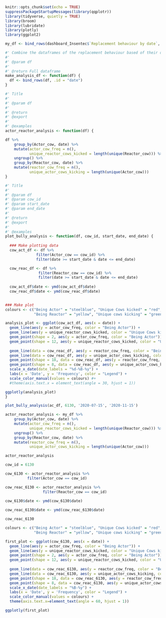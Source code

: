 ```r
knitr::opts_chunk$set(echo = TRUE)
suppressPackageStartupMessages(library(qqplotr))
library(tidyverse, quietly = TRUE)
library(broom)
library(lubridate)
library(plotly)
library(ggplot2)
```

```r
my_df <- bind_rows(dashboard_Insentec$`Replacement behaviour by date`, .id = "date")
```

```r
#' Combine the dataframes of the replacement behaviour based of their dates.
#'
#' @param df 
#'
#' @return Full dataframe
make_analysis_df <- function(df) {
  df <- bind_rows(df, .id = "date")
}
```

```r
#' Title
#'
#' @param df 
#'
#' @return
#' @export
#'
#' @examples
actor_reactor_analysis <- function(df) {

df %>%
    group_by(Actor_cow, date) %>%
    mutate(actor_cow_freq = n(),
           unique_reactor_cows_kicked = length(unique(Reactor_cow))) %>%
    ungroup() %>%
    group_by(Reactor_cow, date) %>%
    mutate(reactor_cow_freq = n(), 
           unique_actor_cows_kicking = length(unique(Actor_cow)))
}
```

```r
#' Title
#'
#' @param df 
#' @param cow_id 
#' @param start_date 
#' @param end_date 
#'
#' @return
#' @export
#'
#' @examples
plot_bully_analysis <- function(df, cow_id, start_date, end_date) {
  
  ### Make plotting data 
  cow_act_df <- df %>%
              filter(Actor_cow == cow_id) %>%
              filter(date >= start_date & date <= end_date)

  cow_reac_df <- df %>%
               filter(Reactor_cow == cow_id) %>%
               filter(date >= start_date & date <= end_date)
          
  cow_act_df$date <- ymd(cow_act_df$date)
  cow_reac_df$date <- ymd(cow_reac_df$date)

  
### Make plot
colours <- c("Being Actor" = "steelblue", "Unique Cows kicked" = "red",
             "Being Reactor" = "yellow", "Unique cows kicking" = "green")

analysis_plot <- ggplot(cow_act_df, aes(x = date)) +
  geom_line(aes(y = actor_cow_freq, color = "Being Actor")) +
  geom_line(aes(y = unique_reactor_cows_kicked, color = "Unique Cows kicked")) +
  geom_point(shape = 2, aes(y = actor_cow_freq, color = "Being Actor")) +
  geom_point(shape = 12, aes(y = unique_reactor_cows_kicked, color = "Unique Cows kicked")) +
  
  geom_line(data = cow_reac_df, aes(y = reactor_cow_freq, color = "Being Reactor")) +
  geom_line(data = cow_reac_df, aes(y = unique_actor_cows_kicking, color = "Unique cows kicking")) +
  geom_point(shape = 18, data = cow_reac_df, aes(y = reactor_cow_freq, color = "Being Reactor")) +
  geom_point(shape = 8, data = cow_reac_df, aes(y = unique_actor_cows_kicking, color = "Unique cows kicking")) +
  scale_x_date(date_labels = "%d-%B-%y") +
  labs(x = 'Date', y = 'Frequency', color = "Legend") +
  scale_color_manual(values = colours) #+
  #theme(axis.text.x = element_text(angle = 30, hjust = 1))

ggplotly(analysis_plot)
}
```



```r

plot_bully_analysis(ac_df, 6130, '2020-07-15', '2020-11-15')

```





```r
actor_reactor_analysis <- my_df %>%
    group_by(Actor_cow, date) %>%
    mutate(actor_cow_freq = n(),
           unique_reactor_cows_kicked = length(unique(Reactor_cow))) %>%
    ungroup() %>%
    group_by(Reactor_cow, date) %>%
    mutate(reactor_cow_freq = n(), 
           unique_actor_cows_kicking = length(unique(Actor_cow)))

actor_reactor_analysis
```


```r
cow_id = 6130

cow_6130 <- actor_reactor_analysis %>%
          filter(Actor_cow == cow_id) 

cow_reac_6130 <- actor_reactor_analysis %>%
                 filter(Reactor_cow == cow_id)
          
cow_6130$date <- ymd(cow_6130$date)

cow_reac_6130$date <- ymd(cow_reac_6130$date)

cow_reac_6130
```

```r

colours <- c("Being Actor" = "steelblue", "Unique Cows kicked" = "red",
             "Being Reactor" = "yellow", "Unique cows kicking" = "green")

first_plot <- ggplot(cow_6130, aes(x = date)) +
  geom_line(aes(y = actor_cow_freq, color = "Being Actor")) +
  geom_line(aes(y = unique_reactor_cows_kicked, color = "Unique Cows kicked")) +
  geom_point(shape = 2, aes(y = actor_cow_freq, color = "Being Actor")) +
  geom_point(shape = 12, aes(y = unique_reactor_cows_kicked, color = "Unique Cows kicked")) +
  
  geom_line(data = cow_reac_6130, aes(y = reactor_cow_freq, color = "Being Reactor")) +
  geom_line(data = cow_reac_6130, aes(y = unique_actor_cows_kicking, color = "Unique cows kicking")) +
  geom_point(shape = 18, data = cow_reac_6130, aes(y = reactor_cow_freq, color = "Being Reactor")) +
  geom_point(shape = 8, data = cow_reac_6130, aes(y = unique_actor_cows_kicking, color = "Unique cows kicking")) +
  scale_x_date(date_labels = "%B-%y") +
  labs(x = 'Date', y = 'Frequency', color = "Legend") +
  scale_color_manual(values = colours) +
  theme(axis.text.x=element_text(angle = 60, hjust = 1))

ggplotly(first_plot)
```


